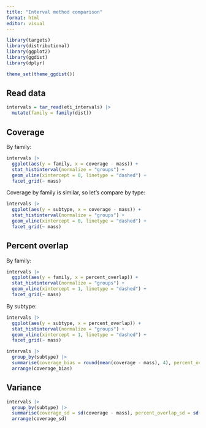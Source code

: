 ```yaml
---
title: "Interval method comparison"
format: html
editor: visual
---
```


```r
library(targets)
library(distributional)
library(ggplot2)
library(ggdist)
library(dplyr)

theme_set(theme_ggdist())
```

## Read data

```r
intervals = tar_read(eti_intervals) |>
  mutate(family = family(dist))
```

## Coverage

By family:

```r
intervals |>
  ggplot(aes(y = family, x = coverage - mass)) +
  stat_histinterval(normalize = "groups") +
  geom_vline(xintercept = 0, linetype = "dashed") + 
  facet_grid(~ mass)
```

Coverage by family is similar, so let's compare by type:

```r
intervals |>
  ggplot(aes(y = subtype, x = coverage - mass)) +
  stat_histinterval(normalize = "groups") +
  geom_vline(xintercept = 0, linetype = "dashed") + 
  facet_grid(~ mass)
```



## Percent overlap

By family:

```r
intervals |>
  ggplot(aes(y = family, x = percent_overlap)) +
  stat_histinterval(normalize = "groups") +
  geom_vline(xintercept = 1, linetype = "dashed") + 
  facet_grid(~ mass)
```

By subtype:

```r
intervals |>
  ggplot(aes(y = subtype, x = percent_overlap)) +
  stat_histinterval(normalize = "groups") +
  geom_vline(xintercept = 1, linetype = "dashed") + 
  facet_grid(~ mass)
```

```r
intervals |>
  group_by(subtype) |>
  summarise(coverage_bias = round(mean(coverage - mass), 4), percent_overlap = mean(percent_overlap)) |>
  arrange(coverage_bias)
```

## Variance

```r
intervals |>
  group_by(subtype) |>
  summarise(coverage_sd = sd(coverage - mass), percent_overlap_sd = sd(percent_overlap)) |>
  arrange(coverage_sd)
```
